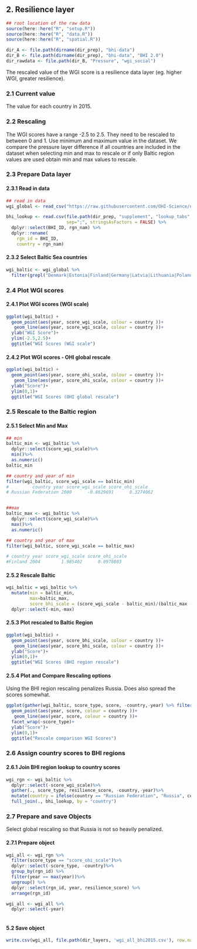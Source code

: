 ## 2. Resilience layer 

```r
## root location of the raw data
source(here::here("R", "setup.R"))
source(here::here("R", "data.R"))
source(here::here("R", "spatial.R"))

dir_A <- file.path(dirname(dir_prep), "bhi-data")
dir_B <- file.path(dirname(dir_prep), "bhi-data", "BHI 2.0")
dir_rawdata <- file.path(dir_B, "Pressure", "wgi_social")
```

The rescaled value of the WGI score is a resilience data layer (eg. higher WGI, greater resilience).

### 2.1 Current value
The value for each country in 2015.  

### 2.2 Rescaling
The WGI scores have a range -2.5 to 2.5. They need to be rescaled to between 0 and 1. Use minimum and maximum value in the dataset.  We compare the pressure layer difference if all countries are included in the dataset when selecting min and max to rescale or if only Baltic region values are used obtain min and max values to rescale.    

### 2.3 Prepare Data layer

#### 2.3.1 Read in data

```r
## read in data
wgi_global <- read_csv("https://raw.githubusercontent.com/OHI-Science/ohiprep/master/globalprep/prs_res_wgi/v2017/intermediate/wgi_combined_scores_by_country.csv")

bhi_lookup <- read.csv(file.path(dir_prep, "supplement", "lookup_tabs", "bhi_basin_country_lookup.csv"),
                       sep=";", stringsAsFactors = FALSE) %>%
  dplyr::select(BHI_ID, rgn_nam) %>%
  dplyr::rename(
    rgn_id = BHI_ID,
    country = rgn_nam)
```

#### 2.3.2 Select Baltic Sea countries
```r
wgi_baltic <- wgi_global %>%
  filter(grepl("Denmark|Estonia|Finland|Germany|Latvia|Lithuania|Poland|Sweden|Russia", country))
```

###  2.4 Plot WGI scores

####  2.4.1  Plot WGI scores (WGI scale)
```r
ggplot(wgi_baltic) + 
  geom_point(aes(year, score_wgi_scale, colour = country ))+
   geom_line(aes(year, score_wgi_scale, colour = country ))+
  ylab("WGI Score")+
  ylim(-2.5,2.5)+
  ggtitle("WGI Scores (WGI scale")
```

####  2.4.2  Plot WGI scores  - OHI global rescale
```r
ggplot(wgi_baltic) + 
  geom_point(aes(year, score_ohi_scale, colour = country ))+
   geom_line(aes(year, score_ohi_scale, colour = country ))+
  ylab("Score")+
  ylim(0,1)+
  ggtitle("WGI Scores (OHI global rescale")

```


### 2.5 Rescale to the Baltic region

#### 2.5.1 Select Min and Max
```r
## min
baltic_min <- wgi_baltic %>%
  dplyr::select(score_wgi_scale)%>%
  min()%>%
  as.numeric()
baltic_min

## country and year of min
filter(wgi_baltic, score_wgi_scale == baltic_min)
#         country year score_wgi_scale score_ohi_scale
# Russian Federation 2000      -0.8629691      0.3274062	


##max
baltic_max <- wgi_baltic %>%
  dplyr::select(score_wgi_scale)%>%
  max()%>%
  as.numeric()

## country and year of max
filter(wgi_baltic, score_wgi_scale == baltic_max)

# country year score_wgi_scale score_ohi_scale
#Finland 2004        1.985402      0.8970803

```

#### 2.5.2 Rescale Baltic
```r
wgi_baltic = wgi_baltic %>%
  mutate(min = baltic_min,
         max=baltic_max,
         score_bhi_scale = (score_wgi_scale - baltic_min)/(baltic_max - baltic_min))%>%
  dplyr::select(-min,-max)

```


#### 2.5.3 Plot rescaled to Baltic Region
```r
ggplot(wgi_baltic) + 
  geom_point(aes(year, score_bhi_scale, colour = country ))+
   geom_line(aes(year, score_bhi_scale, colour = country ))+
  ylab("Score")+
  ylim(0,1)+
  ggtitle("WGI Scores (BHI region rescale")


```


#### 2.5.4 Plot and Compare Rescaling options
Using the BHI region rescaling penalizes Russia. Does also spread the scores somewhat.  

```r
ggplot(gather(wgi_baltic, score_type, score, -country,-year) %>% filter(score_type != "score_wgi_scale")) + 
  geom_point(aes(year, score, colour = country ))+
   geom_line(aes(year, score, colour = country ))+
  facet_wrap(~score_type)+
  ylab("Score")+
  ylim(0,1)+
  ggtitle("Rescale comparison WGI Scores")

```


### 2.6 Assign country scores to BHI regions

#### 2.6.1 Join BHI region lookup to country scores
```r
wgi_rgn <- wgi_baltic %>%
  dplyr::select(-score_wgi_scale)%>%
  gather(., score_type, resilience_score, -country,-year)%>%
  mutate(country = ifelse(country == "Russian Federation", "Russia", country))%>%
  full_join(., bhi_lookup, by = "country")

```


### 2.7 Prepare and save Objects
Select global rescaling so that Russia is not so heavily penalized.  

#### 2.7.1 Prepare object
```r
wgi_all <- wgi_rgn %>%
  filter(score_type == "score_ohi_scale")%>%
  dplyr::select(-score_type, -country)%>%
  group_by(rgn_id) %>%
  filter(year == max(year))%>%
  ungroup() %>%
  dplyr::select(rgn_id, year, resilience_score) %>%
  arrange(rgn_id)

wgi_all <- wgi_all %>%
  dplyr::select(-year)
      
```

#### 5.2 Save object
```r

write.csv(wgi_all, file.path(dir_layers, 'wgi_all_bhi2015.csv'), row.names=FALSE)
```


